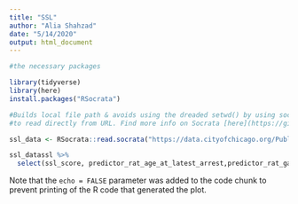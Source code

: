 ```yaml
---
title: "SSL"
author: "Alia Shahzad"
date: "5/14/2020"
output: html_document
---
```


```r
#the necessary packages

library(tidyverse)
library(here)
install.packages("RSocrata")

```


```r
#Builds local file path & avoids using the dreaded setwd() by using socrata package
#to read directly from URL. Find more info on Socrata [here](https://github.com/Chicago/RSocrata/blob/master/README.md).

ssl_data <- RSocrata::read.socrata("https://data.cityofchicago.org/Public-Safety/Strategic-Subject-List/4aki-r3np/data")

```



```r
ssl_datassl %>%
  select(ssl_score, predictor_rat_age_at_latest_arrest,predictor_rat_gang_affiliation, race_code_cd, age_curr)
```

Note that the `echo = FALSE` parameter was added to the code chunk to prevent printing of the R code that generated the plot.

